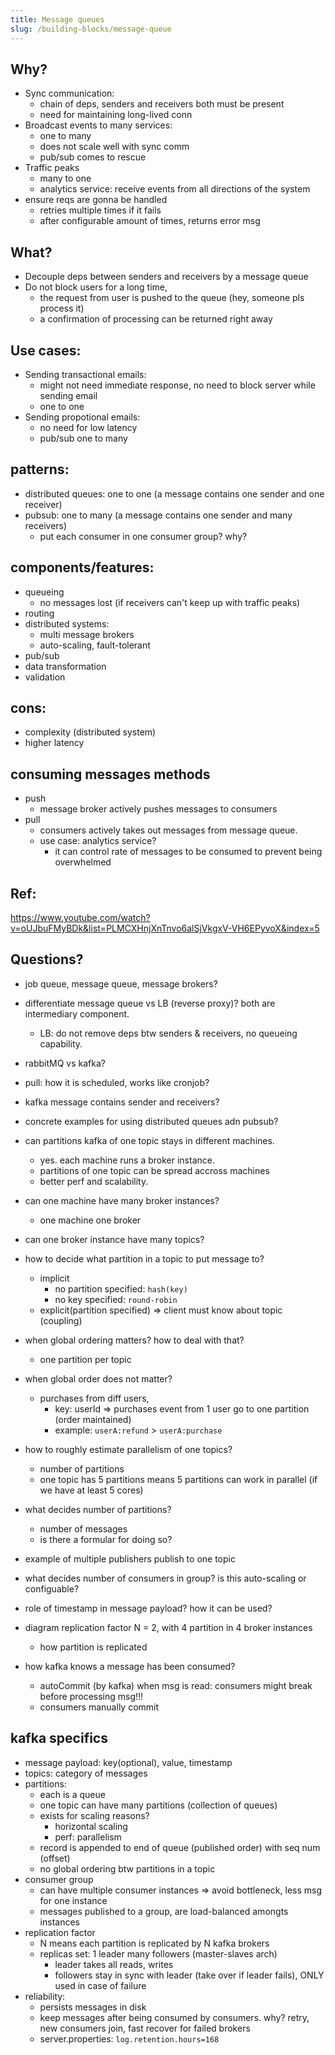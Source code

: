 ```yaml
---
title: Message queues
slug: /building-blocks/message-queue
---
```


## Why?

- Sync communication:
  - chain of deps, senders and receivers both must be present
  - need for maintaining long-lived conn
- Broadcast events to many services:
  - one to many
  - does not scale well with sync comm
  - pub/sub comes to rescue
- Traffic peaks
  - many to one
  - analytics service: receive events from all directions of the system
- ensure reqs are gonna be handled
  - retries multiple times if it fails
  - after configurable amount of times, returns error msg

## What?

- Decouple deps between senders and receivers by a message queue
- Do not block users for a long time,
  - the request from user is pushed to the queue (hey, someone pls process it)
  - a confirmation of processing can be returned right away

## Use cases:

- Sending transactional emails:
  - might not need immediate response, no need to block server while sending email
  - one to one
- Sending propotional emails:
  - no need for low latency
  - pub/sub one to many

## patterns:

- distributed queues: one to one (a message contains one sender and one receiver)
- pubsub: one to many (a message contains one sender and many receivers)
  - put each consumer in one consumer group? why?

## components/features:

- queueing
  - no messages lost (if receivers can't keep up with traffic peaks)
- routing
- distributed systems:
  - multi message brokers
  - auto-scaling, fault-tolerant
- pub/sub
- data transformation
- validation

## cons:

- complexity (distributed system)
- higher latency

## consuming messages methods

- push
  - message broker actively pushes messages to consumers
- pull
  - consumers actively takes out messages from message queue.
  - use case: analytics service?
    - it can control rate of messages to be consumed to prevent being overwhelmed

## Ref:

https://www.youtube.com/watch?v=oUJbuFMyBDk&list=PLMCXHnjXnTnvo6alSjVkgxV-VH6EPyvoX&index=5

## Questions?

- job queue, message queue, message brokers?
- differentiate message queue vs LB (reverse proxy)? both are intermediary component.
  - LB: do not remove deps btw senders & receivers, no queueing capability.
- rabbitMQ vs kafka?
- pull: how it is scheduled, works like cronjob?
- kafka message contains sender and receivers?
- concrete examples for using distributed queues adn pubsub?
- can partitions kafka of one topic stays in different machines.
  - yes. each machine runs a broker instance.
  - partitions of one topic can be spread accross machines
  - better perf and scalability.
- can one machine have many broker instances?
  - one machine one broker
- can one broker instance have many topics?
- how to decide what partition in a topic to put message to?

  - implicit
    - no partition specified: `hash(key)`
    - no key specified: `round-robin`
  - explicit(partition specified) => client must know about topic (coupling)

- when global ordering matters? how to deal with that?
  - one partition per topic
- when global order does not matter?
  - purchases from diff users,
    - key: userId => purchases event from 1 user go to one partition (order maintained)
    - example: `userA:refund` > `userA:purchase`
- how to roughly estimate parallelism of one topics?
  - number of partitions
  - one topic has 5 partitions means 5 partitions can work in parallel (if we have at least 5 cores)
- what decides number of partitions?
  - number of messages
  - is there a formular for doing so?
- example of multiple publishers publish to one topic
- what decides number of consumers in group? is this auto-scaling or configuable?
- role of timestamp in message payload? how it can be used?
- diagram replication factor N = 2, with 4 partition in 4 broker instances
  - how partition is replicated
- how kafka knows a message has been consumed?
  - autoCommit (by kafka) when msg is read: consumers might break before processing msg!!!
  - consumers manually commit

## kafka specifics

- message payload: key(optional), value, timestamp
- topics: category of messages
- partitions:
  - each is a queue
  - one topic can have many partitions (collection of queues)
  - exists for scaling reasons?
    - horizontal scaling
    - perf: parallelism
  - record is appended to end of queue (published order) with seq num (offset)
  - no global ordering btw partitions in a topic
- consumer group
  - can have multiple consumer instances => avoid bottleneck, less msg for one instance
  - messages published to a group, are load-balanced amongts instances
- replication factor
  - N means each partition is replicated by N kafka brokers
  - replicas set: 1 leader many followers (master-slaves arch)
    - leader takes all reads, writes
    - followers stay in sync with leader (take over if leader fails), ONLY used in case of failure
- reliability:
  - persists messages in disk
  - keep messages after being consumed by consumers. why? retry, new consumers join, fast recover for failed brokers
  - server.properties: `log.retention.hours=168`
